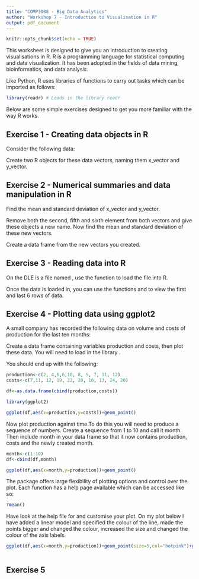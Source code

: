 ```yaml
---
title: "COMP3008 - Big Data Analytics"
author: "Workshop 7 - Introduction to Visualisation in R"
output: pdf_document
---
```


```r
knitr::opts_chunk$set(echo = TRUE)
```

This worksheet is designed to give you an introduction to creating visualisations in R. R is a programming language for statistical computing and data visualization. It has been adopted in the fields of data mining, bioinformatics, and data analysis.

Like Python, R uses libraries of functions to carry out tasks which can be imported as follows:

```r
library(readr) # Loads in the library readr
```

Below are some simple exercises designed to get you more familiar with the way R works. 

## Exercise 1 - Creating data objects in R

Consider the following data:

\begin{equation*}
x=\begin{pmatrix}26\\
36\\
59\\
24\\
21\\
47\\
65\\
16\\
56\\
33\\
\end{pmatrix}
\end{equation*}

\begin{equation*}
y=\begin{pmatrix}55\\
49\\
33\\
44\\
39\\
59\\
47\\
62\\
56\\
54\\
\end{pmatrix}
\end{equation*}

Create two R objects for these data vectors, naming them x\_vector and y\_vector.

## Exercise 2 - Numerical summaries and data manipulation in R

Find the mean and standard deviation of x\_vector and y\_vector.

Remove both the second, fifth and sixth element from both vectors and give these objects a new name. Now find the mean and standard deviation of these new vectors.

Create a data frame from the new vectors you created.


## Exercise 3 - Reading data into R

On the DLE is a file named \texttt{imbd\_top\_1000\_movies.csv}, use the function \texttt{read\_csv} to load the file into R. 

Once the data is loaded in, you can use the functions \texttt{head} and \texttt{tail} to view the first and last 6 rows of data.

## Exercise 4 - Plotting data using ggplot2

A small company has recorded the following data on volume and costs of production for the last ten months:

\begin{table}[ht]
\begin{center}
\begin{tabular}{|l|llllllllll|}
\hline
Production (1,000 units)& 2& 4 &6 &6 &10& 8& 5& 7& 11& 12\\
\hline
Costs (£1,000s) &7 &11& 12& 19& 22& 20& 16& 13& 24& 20\\
\hline
\end{tabular}
\end{center}
\end{table}

Create a data frame containing variables production and costs, then plot these data. You will need to load in the library \texttt{ggplot2}.

You should end up with the following:

```r
production<-c(2, 4,6,6,10, 8, 5, 7, 11, 12)
costs<-c(7,11, 12, 19, 22, 20, 16, 13, 24, 20)

df<-as.data.frame(cbind(production,costs))

library(ggplot2)

ggplot(df,aes(x=production,y=costs))+geom_point()
```

Now plot production against time.To do this you will need to produce a sequence of numbers. Create a sequence from 1 to 10 and call it month. Then include month in your data frame so that it now contains production, costs and the newly created month.

```r
month<-c(1:10)
df<-cbind(df,month)

ggplot(df,aes(x=month,y=production))+geom_point()
```

The package \texttt{ggplot2} offers large flexibility of plotting options and control over the plot. Each function has a help page available which can be accessed like so:

```r
?mean()
```

Have look at the help file for \texttt{ggplot2} and customise your plot. On my plot below I have added a linear model and specified the colour of the line, made the points bigger and changed the colour, increased the size and changed the colour of the axis labels.

```r

ggplot(df,aes(x=month,y=production))+geom_point(size=5,col="hotpink")+geom_smooth(method="lm",col="red")+theme(axis.title.x = element_text(size=16, colour = "blue"),
                                                                                                     axis.title.y = element_text(size=20, colour = "darkgreen"))
```

## Exercise 5